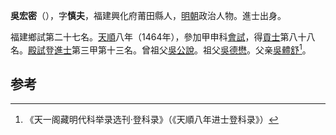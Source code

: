 '''吳宏密'''（{{bd|1435年||？}}），字'''慎夫'''，福建興化府莆田縣人，[[明朝|明朝]]政治人物。進士出身。

福建鄉試第二十七名。[[天顺_(明朝)|天順]]八年（1464年），參加甲申科[[會試|會試]]，得[[貢士|貢士]]第八十八名。[[殿試|殿試]]登[[進士|進士]]第三甲第十三名。曾祖父[[吳公說|吳公說]]。祖父[[吳德懋|吳德懋]]。父亲[[吳體舒|吳體舒]]<ref>《天一阁藏明代科举录选刊·登科录》（《天順八年进士登科录》）</ref>。

==参考==
{{reflist}}
{{明朝人物小作品}}
{{天順八年甲申科殿試金榜}}